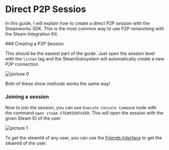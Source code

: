 
# Direct P2P Sessios

In this guide, I will explain how to create a direct P2P session with the Steamworks SDK. This is the most common way to use P2P networking with the Steam Integration Kit.


<Steps>
### Creating a P2P Session
 
This should be the easiest part of the guide. Just open the session level with the `listen` tag and the SteamSubsystem will automatically create a new P2P connection.

![picture 0](../../images/4255d895ff5f2d65e871782180857e0a18061d09aa9d48502ebc396d1e516484.png)  

Both of these show methods works the same way!
 
### Joining a session
 
Now to join the session, you can use `Execute Console Command` node with the command `open steam.STEAMIDOFUSER`. This will open the session with the given Steam ID of the user.

![picture 1](../../images/d6264a6ae089216ef49537eb59f57319f028f35d9a33dbc1682e951a023be54b.png)  

To get the steamId of any user, you can use the [Friends Interface](/multiplayer/friends) to get the steamId of the user.
</Steps>